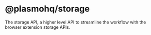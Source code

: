 # @plasmohq/storage

The storage API, a higher level API to streamline the workflow with the browser extension storage APIs.
